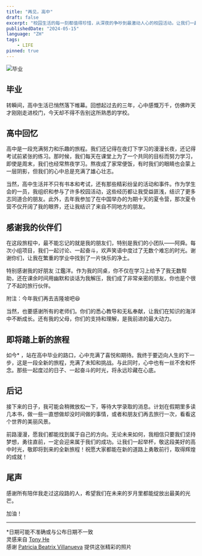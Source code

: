 ```yaml
---
title: "再见，高中"
draft: false
excerpt: "校园生活的每一刻都值得珍惜，从深夜的争吵到最激动人心的校园活动。让我们一起为这美好的青春岁月和未来的新征程干杯！"
publishedDate: "2024-05-15"
language: "ZH"
tags:
    - LIFE
pinned: true
---
```


<Image alt="毕业" width={440} height={248} src="https://images.unsplash.com/photo-1539413595691-37a09a48579b?q=80&w=1470&auto=format&fit=crop&ixlib=rb-4.0.3&ixid=M3wxMjA3fDB8MHxwaG90by1wYWdlfHx8fGVufDB8fHx8fA%3D%3D" />

## 毕业

转瞬间，高中生活已悄然落下帷幕。回想起过去的三年，心中感慨万千，仿佛昨天才刚刚走进校门，今天却不得不告别这所熟悉的学校。

## 高中回忆

高中是一段充满努力和乐趣的旅程。我们还记得在夜灯下学习的漫漫长夜，还记得考试前紧张的练习。那时候，我们每天在课堂上为了一个共同的目标而努力学习，即使是周末，我们也经常熬夜学习。熬夜成了家常便饭，有时我们的眼睛也会蒙上一层阴影，但我们的心中总是充满了雄心壮志。

当然，高中生活并不只有书本和考试，还有那些精彩纷呈的活动和事件。作为学生会的一员，我组织和参与了许多校园活动，这些经历都让我受益匪浅，结识了更多志同道合的朋友。此外，去年我参加了在中国举办的为期十天的夏令营，那次夏令营不仅开阔了我的眼界，还让我结识了来自不同地方的朋友。

## 感谢我的伙伴们

在这段旅程中，最不能忘记的就是我的朋友们，特别是我们的小团队——阿舜。每次小组项目，我们一起讨论、一起奋斗，欢声笑语中度过了无数个难忘的时光。谢谢你们，让我在繁重的学业中找到了一片快乐的净土。

特别感谢我的好朋友 江鑑洋。作为我的同桌，你不仅在学习上给予了我无数帮助，还在课余时间用幽默和谈话为我解压，我们成了非常亲密的朋友。你也是个很了不起的旅行伙伴。

附注：今年我们再去吉隆坡吧😆

当然，也要感谢所有的老师们。你们的悉心教导和无私奉献，让我们在知识的海洋中不断成长。还有我的父母，你们的支持和理解，是我前进的最大动力。

## 即将踏上新的旅程

如今* ，站在高中毕业的路口，心中充满了喜悦和期待。我终于要迈向人生的下一步，这是一段全新的旅程，充满了未知和挑战。与此同时，心中也有一丝不舍和怀念。那些一起度过的日子、一起奋斗的时光，将永远珍藏在心底。

## 后记

接下来的日子，我可能会稍微放松一下，等待大学录取的消息。计划在假期里多读几本书，做一些一直想做却没时间做的事情，或者和朋友们再去旅行一次，看看这个世界的美丽风景。

前路漫漫，愿我们都能找到属于自己的方向。无论未来如何，我相信只要我们坚持梦想，勇往直前，一定会迎来属于我们的成功。让我们一起举杯，敬这段美好的高中时光，敬即将到来的全新旅程！祝愿大家都能在新的道路上勇敢前行，取得辉煌的成就！

## 尾声

感谢所有陪伴我走过这段路的人，希望我们在未来的岁月里都能绽放出最美的光芒。

加油！

---

*日期可能不准确或与公布日期不一致<br/>
灵感来自 [Tony He](https://www.ouorz.com/)<br/>
感谢 [Patricia Beatrix Villanueva](https://unsplash.com/@beavilla) 提供这张精彩的照片
